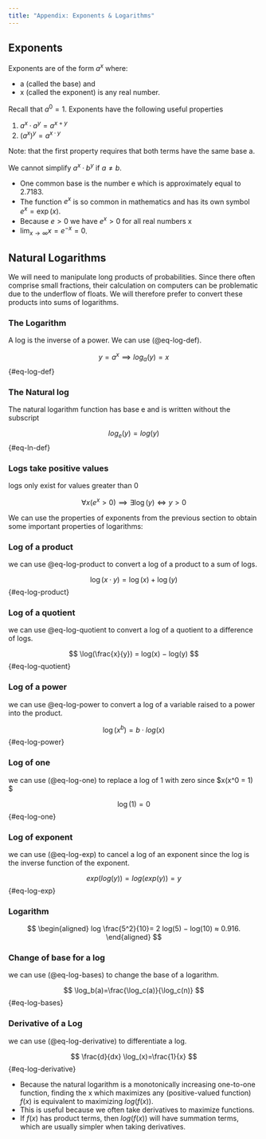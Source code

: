```yaml
---
title: "Appendix: Exponents & Logarithms"
---
```


## Exponents {#sec-exponents}

Exponents are of the form $a^x$ where:

-   a (called the base) and
-   x (called the exponent) is any real number.

Recall that $a^0 = 1$. Exponents have the following useful properties

1.  $a^x· a^y = a^{x+y}$
2.  $(a^x)^y = a^{x·y}$

Note: that the first property requires that both terms have the same base a.

We cannot simplify $a^x ·b^y$ if $a \ne b$.

-   One common base is the number e which is approximately equal to 2.7183.
-   The function $e^x$ is so common in mathematics and has its own symbol $e^x = \exp(x)$.
-   Because $e > 0$ we have $e^x > 0$ for all real numbers x
-   $\lim_{x \to \infty} x = e^{−x} = 0$.

## Natural Logarithms {#sec-natural-logarithms}

We will need to manipulate long products of probabilities. Since there often comprise small fractions, their calculation on computers can be problematic due to the underflow of floats. We will therefore prefer to convert these products into sums of logarithms.

::: {#def-log-exp}
### The Logarithm

A log is the inverse of a power. We can use (@eq-log-def).

$$
y = a^x \implies log_a(y) = x
$$ {#eq-log-def}
:::

::: {#def-natural-log}
### The Natural log

The natural logarithm function has base e and is written without the subscript

$$
log_e(y) = log(y)
$$ {#eq-ln-def}
:::

::: {#thm-log-positive}
### Logs take positive values

logs only exist for values greater than 0

$$
\forall x(e^x > 0) \implies \exists \log(y) \iff {y > 0}
$$
:::

We can use the properties of exponents from the previous section to obtain some important properties of logarithms:

::: {#def-log-product}
### Log of a product

we can use @eq-log-product to convert a log of a product to a sum of logs.

$$
\log(x·y) = \log(x) + \log(y)
$$ {#eq-log-product}
:::

::: {#def-log-quotient}
### Log of a quotient

we can use @eq-log-quotient to convert a log of a quotient to a difference of logs. 

$$
\log(\frac{x}{y}) = log(x) − log(y)
$$ {#eq-log-quotient}
:::

::: {#def-log-power}
### Log of a power

we can use @eq-log-power to convert a log of a variable raised to a power into the product.

$$
    \log(x^b) = b \cdot log(x)
$$ {#eq-log-power}
:::

::: {#def-log-one}
### Log of one

we can use (@eq-log-one) to replace a log of 1 with zero since \$\forall x(x\^0 = 1) \$

$$
    \log(1)=0
$$ {#eq-log-one}
:::

### Log of exponent

we can use (@eq-log-exp) to cancel a log of an exponent since the log is the inverse function of the exponent.

$$
exp(log(y)) = log(exp(y)) = y
$$ {#eq-log-exp}

::: {#exm-log}
### Logarithm

$$
    \begin{aligned}
    log \frac{5^2}{10}= 2 log(5) − log(10) ≈ 0.916.
    \end{aligned}
$$
:::

::: {#def-log-bases}
### Change of base for a log

we can use (@eq-log-bases) to change the base of a logarithm.

$$
    \log_b(a)=\frac{\log_c(a)}{\log_c(n)}
$$ {#eq-log-bases}
:::

::: {#def-log-derivative}
### Derivative of a Log

we can use (@eq-log-derivative) to differentiate a log.

$$
    \frac{d}{dx} \log_(x)=\frac{1}{x}
$$ {#eq-log-derivative}
:::

-   Because the natural logarithm is a monotonically increasing one-to-one function, finding the x which maximizes any (positive-valued function) $f(x)$ is equivalent to maximizing $log(f(x))$.
-   This is useful because we often take derivatives to maximize functions.
-   If $f(x)$ has product terms, then $log(f(x))$ will have summation terms, which are usually simpler when taking derivatives.
